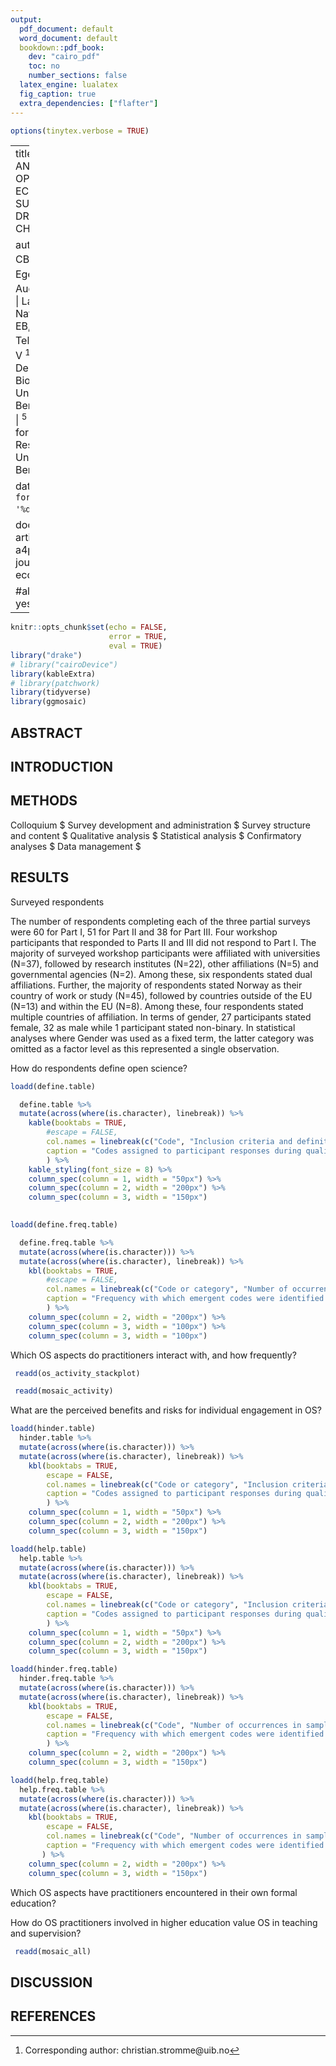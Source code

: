 ```yaml
---
output:
  pdf_document: default
  word_document: default
  bookdown::pdf_book:
    dev: "cairo_pdf"
    toc: no
    number_sections: false
  latex_engine: lualatex
  fig_caption: true
  extra_dependencies: ["flafter"]
---
```

```r
options(tinytex.verbose = TRUE)
```


---
title: "APPLYING AND PROMOTING OPEN SCIENCE IN ECOLOGY -SURVEYED  DRIVERS AND CHALLENGES"

author: |
  | Strømme CB ^[Corresponding author: christian.stromme@uib.no] $^1$,
  | Cotner S, 
  | Egelkraut DD $^1$,
  | Aud H. Halbritter$^{1,5}$, 
  | Law E, 
  | Lane AK, 
  | Nater CR, 
  | Nilsen EB, 
  | Grace,
  | Telford R $^1$,
  | Vigdis V $^{1,5}$
address: |
   | $^1$ Department of Biological Sciences, University of Bergen, Norway,
   | ...
   | $^5$ Bjerknes Centre for Climate Research, University of Bergen, Norway

  
date: "`r format(Sys.Date(), '%d %B %Y')`"

documentclass: article
classoption: a4paper
#csl: journal-of-ecology.csl

 #always_allow_html: yes

---


```r
knitr::opts_chunk$set(echo = FALSE, 
                      error = TRUE, 
                      eval = TRUE)
library("drake")
# library("cairoDevice")
library(kableExtra)
# library(patchwork)
library(tidyverse)
library(ggmosaic)
```




## ABSTRACT

## INTRODUCTION






## METHODS

Colloquium
$
Survey development and administration
$
Survey structure and content
$
Qualitative analysis
$
Statistical analysis
$
Confirmatory analyses
$
Data management
$

## RESULTS

Surveyed respondents

| The number of respondents completing each of the three partial surveys were 60 for Part I, 51 for Part II and 38 for Part III. Four workshop participants that responded to Parts II and III did not respond to Part I. The majority of surveyed workshop participants were affiliated with universities (N=37), followed by research institutes (N=22), other affiliations (N=5) and governmental agencies (N=2). Among these, six respondents stated dual affiliations. Further, the majority of respondents stated Norway as their country of work or study (N=45), followed by countries outside of the EU (N=13) and within the EU (N=8). Among these, four respondents stated multiple countries of affiliation. In terms of gender, 27 participants stated female, 32 as male while 1 participant  stated non-binary. In statistical analyses where Gender was used as a fixed term, the latter category was omitted as a factor level as this represented a single observation.

How do respondents define open science?

```r
loadd(define.table)

  define.table %>%
  mutate(across(where(is.character), linebreak)) %>%
    kable(booktabs = TRUE,
        #escape = FALSE,
        col.names = linebreak(c("Code", "Inclusion criteria and definitions", "Examples"), align = "c"),
        caption = "Codes assigned to participant responses during qualitative analysis of the “define open science” prompt. Note that many of the examples used could be, and ultimately were, assigned to two or more of the codes."
        ) %>%
    kable_styling(font_size = 8) %>% 
    column_spec(column = 1, width = "50px") %>% 
    column_spec(column = 2, width = "200px") %>% 
    column_spec(column = 3, width = "150px") 
    

```


```r
loadd(define.freq.table)

  define.freq.table %>%
  mutate(across(where(is.character))) %>%
  mutate(across(where(is.character), linebreak)) %>%
    kbl(booktabs = TRUE,
        #escape = FALSE,
        col.names = linebreak(c("Code or category", "Number of occurrences in sample responses (before workshop; n=60)", "Number of occurrences in sample responses (after workshop; n=38)"), align = "c"),
        caption = "Frequency with which emergent codes were identified in the survey responses in Parts I and II. Codes are organized from most frequent (“sharing data”) to least frequent (“relationship between OS and education”), in Part I."
        ) %>% 
    column_spec(column = 2, width = "200px") %>% 
    column_spec(column = 3, width = "100px") %>% 
    column_spec(column = 3, width = "100px")
```

Which OS aspects do practitioners interact with, and how frequently?

``` r
 readd(os_activity_stackplot)

```


``` r
 readd(mosaic_activity)

```



What are the perceived benefits and risks for individual engagement in OS?

```r
loadd(hinder.table)
  hinder.table %>%
  mutate(across(where(is.character))) %>%
  mutate(across(where(is.character), linebreak)) %>%
    kbl(booktabs = TRUE,
        escape = FALSE,
        col.names = linebreak(c("Code or category", "Inclusion criteria and definitions", "Examples"), align = "c"),
        caption = "Codes assigned to participant responses during qualitative analysis of the “what hinders your engagement in OS?” prompt. Note that many of the examples used could be, and ultimately were, assigned to two or more of the codes."
        ) %>% 
    column_spec(column = 1, width = "50px") %>% 
    column_spec(column = 2, width = "200px") %>% 
    column_spec(column = 3, width = "150px")
```

```r
loadd(help.table)
  help.table %>%
  mutate(across(where(is.character))) %>%
  mutate(across(where(is.character), linebreak)) %>%
    kbl(booktabs = TRUE,
        escape = FALSE,
        col.names = linebreak(c("Code or category", "Inclusion criteria and definitions", "Examples"), align = "c"),
        caption = "Codes assigned to participant responses during qualitative analysis of the “what helps you to engage in OS?” prompt. Note that many of the examples used could be, and ultimately were, assigned to two or more of the codes."
        ) %>% 
    column_spec(column = 1, width = "50px") %>% 
    column_spec(column = 2, width = "200px") %>% 
    column_spec(column = 3, width = "150px") 
```


```r
loadd(hinder.freq.table)
  hinder.freq.table %>%
  mutate(across(where(is.character))) %>%
  mutate(across(where(is.character), linebreak)) %>%
    kbl(booktabs = TRUE,
        escape = FALSE,
        col.names = linebreak(c("Code", "Number of occurrences in sample responses (Part I; n=60)"), align = "c"),
        caption = "Frequency with which emergent codes were identified for the responses to “what hinders your engagement in OS?“ prompt. Codes are organized from most frequent (“Lack of guidelines”) to least frequent (“Fear of critique”)"
        ) %>% 
    column_spec(column = 2, width = "200px") %>% 
    column_spec(column = 3, width = "150px")
```

```r
loadd(help.freq.table)
  help.freq.table %>%
  mutate(across(where(is.character))) %>%
  mutate(across(where(is.character), linebreak)) %>%
    kbl(booktabs = TRUE,
        escape = FALSE,
        col.names = linebreak(c("Code", "Number of occurrences in sample responses (Part I; n=60)"), align = "c"),
        caption = "Frequency with which emergent codes were identified for the responses to “what helps your engagement in OS?“ prompt. Codes are organized from most frequent (“Lack of guidelines”) to least frequent (“Fear of critique”)"
       ) %>% 
    column_spec(column = 2, width = "200px") %>% 
    column_spec(column = 3, width = "150px")
```

Which OS aspects have practitioners encountered in their own formal education?

How do OS practitioners involved in higher education value OS in teaching and supervision?



``` r
 readd(mosaic_all)

```


## DISCUSSION


## REFERENCES
